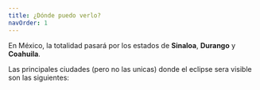 ```yaml
---
title: ¿Dónde puedo verlo?
navOrder: 1
---
```



En México, la totalidad pasará por los estados de **Sinaloa**, **Durango** y **Coahuila**.

Las principales ciudades (pero no las unicas) donde el eclipse sera visible son las siguientes:

<StatesSummary />
